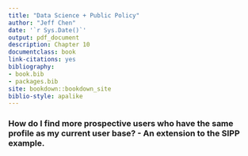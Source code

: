 ```yaml
--- 
title: "Data Science + Public Policy"
author: "Jeff Chen"
date: '`r Sys.Date()`'
output: pdf_document
description: Chapter 10
documentclass: book
link-citations: yes
bibliography:
- book.bib
- packages.bib
site: bookdown::bookdown_site
biblio-style: apalike
---
```



### How do I find more prospective users who have the same profile as my current user base? - An extension to the SIPP example.


